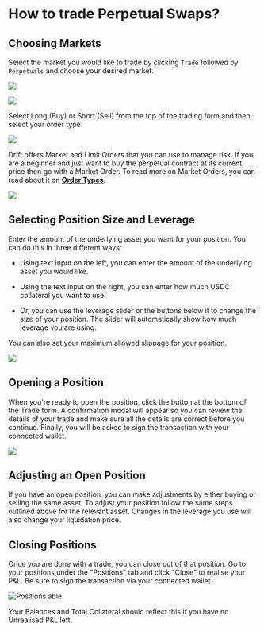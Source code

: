 # How to trade Perpetual Swaps?

## Choosing Markets

Select the market you would like to trade by clicking `Trade` followed by `Perpetuals` and choose your desired market.

![](public/assets/2nJN8GJEzu7Jk0xzK49CM_screenshot-2023-08-11-at-114725.png)

![](public/assets/w7WFaS0-c9hZGlO6qJI-c_screenshot-2023-08-11-at-113644.png)

Select Long (Buy) or Short (Sell) from the top of the trading form and then select your order type.

![](public/assets/EkKqbHy0IVwyVgHpIsPLW_screenshot-2023-08-11-at-113800.png)

Drift offers Market and Limit Orders that you can use to manage risk. If you are a beginner and just want to buy the perpetual contract at its current price then go with a Market Order. To read more on Market Orders, you can read about it on [**Order Types**](pages/trading/order-types.mdx).

![](public/assets/i1GlHgcBaJMWNeK3cyZMS_screenshot-2023-08-11-at-114239.png)

## Selecting Position Size and Leverage

Enter the amount of the underlying asset you want for your position. You can do this in three different ways:

-   Using text input on the left, you can enter the amount of the underlying asset you would like.

-   Using the text input on the right, you can enter how much USDC collateral you want to use.

-   Or, you can use the leverage slider or the buttons below it to change the size of your position. The slider will automatically show how much leverage you are using.

You can also set your maximum allowed slippage for your position.

![](public/assets/oVGN1AXZXFr-YJfJUXwVB_screenshot-2023-08-11-at-114406.png)

## Opening a Position

When you're ready to open the position, click the button at the bottom of the Trade form. A confirmation modal will appear so you can review the details of your trade and make sure all the details are correct before you continue. Finally, you will be asked to sign the transaction with your connected wallet.

![](public/assets/nXvS7rV7f-Nsca2lJTW5M_screenshot-2023-08-11-at-114513.png)

## Adjusting an Open Position

If you have an open position, you can make adjustments by either buying or selling the same asset. To adjust your position follow the same steps outlined above for the relevant asset. Changes in the leverage you use will also change your liquidation price.

## Closing Positions

Once you are done with a trade, you can close out of that position. Go to your positions under the "Positions" tab and click "Close" to realise your P\&L. Be sure to sign the transaction via your connected wallet.

![Positions able](public/assets/w8fFq1mLC3VeMXnnQp0jC_image.png)

Your Balances and Total Collateral should reflect this if you have no Unrealised P\&L left.
